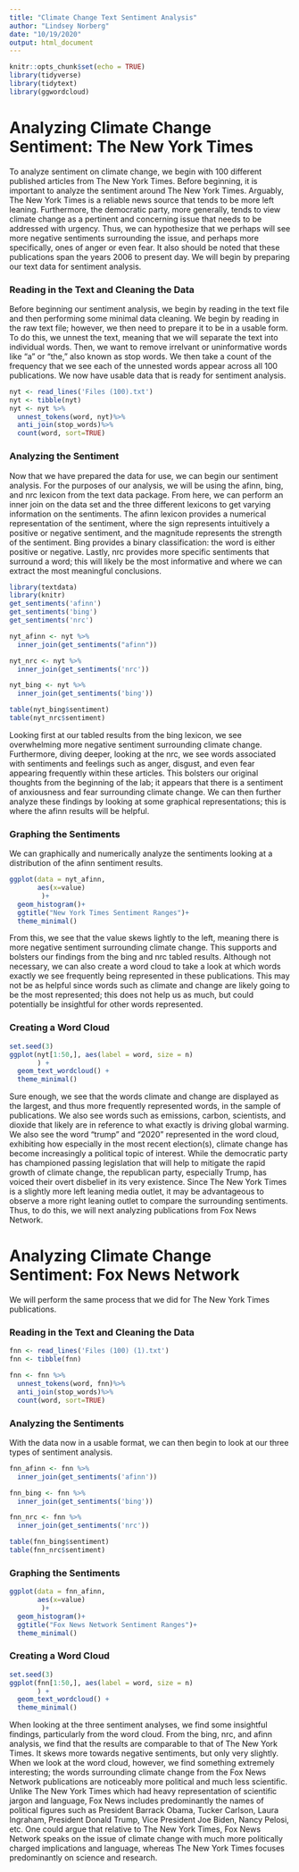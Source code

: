 ```yaml
---
title: "Climate Change Text Sentiment Analysis"
author: "Lindsey Norberg"
date: "10/19/2020"
output: html_document
---
```


```r
knitr::opts_chunk$set(echo = TRUE)
library(tidyverse)
library(tidytext)
library(ggwordcloud)

```
# Analyzing Climate Change Sentiment: The New York Times

To analyze sentiment on climate change, we begin with 100 different published articles from The New York Times. Before beginning, it is important to analyze the sentiment around The New York Times. Arguably, The New York Times is a reliable news source that tends to be more left leaning. Furthermore, the democratic party, more generally, tends to view climate change as a pertinent and concerning issue that needs to be addressed with urgency. Thus, we can hypothesize that we perhaps will see more negative sentiments surrounding the issue, and perhaps more specifically, ones of anger or even fear. It also should be noted that these publications span the years 2006 to present day. We will begin by preparing our text data for sentiment analysis. 

### Reading in the Text and Cleaning the Data 

Before beginning our sentiment analysis, we begin by reading in the text file and then performing some minimal data cleaning. We begin by reading in the raw text file; however, we then need to prepare it to be in a usable form. To do this, we unnest the text, meaning that we will separate the text into individual words. Then, we want to remove irrelvant or uninformative words like "a" or "the," also known as stop words. We then take a count of the frequency that we see each of the unnested words appear across all 100 publications. We now have usable data that is ready for sentiment analysis. 

```r
nyt <- read_lines('Files (100).txt')
nyt <- tibble(nyt)
nyt <- nyt %>%
  unnest_tokens(word, nyt)%>%
  anti_join(stop_words)%>% 
  count(word, sort=TRUE)

```

### Analyzing the Sentiment 

Now that we have prepared the data for use, we can begin our sentiment analysis. For the purposes of our analysis, we will be using the afinn, bing, and nrc lexicon from the text data package. From here, we can perform an inner join on the data set and the three different lexicons to get varying information on the sentiments. The afinn lexicon provides a numerical representation of the sentiment, where the sign represents intuitively a positive or negative sentiment, and the magnitude represents the strength of the sentiment. Bing provides a binary classification: the word is either positive or negative. Lastly, nrc provides more specific sentiments that surround a word; this will likely be the most informative and where we can extract the most meaningful conclusions. 

```r
library(textdata)
library(knitr)
get_sentiments('afinn')
get_sentiments('bing')
get_sentiments('nrc')
```

```r
nyt_afinn <- nyt %>%
  inner_join(get_sentiments("afinn"))

nyt_nrc <- nyt %>%
  inner_join(get_sentiments('nrc'))

nyt_bing <- nyt %>%
  inner_join(get_sentiments('bing'))
```

```r
table(nyt_bing$sentiment)
table(nyt_nrc$sentiment)
```

Looking first at our tabled results from the bing lexicon, we see overwhelming more negative sentiment surrounding climate change. Furthermore, diving deeper, looking at the nrc, we see words associated with sentiments and feelings such as anger, disgust, and even fear appearing frequently within these articles. This bolsters our original thoughts from the beginning of the lab; it appears that there is a sentiment of anxiousness and fear surrounding climate change. We can then further analyze these findings by looking at some graphical representations; this is where the afinn results will be helpful. 

### Graphing the Sentiments 

We can graphically and numerically analyze the sentiments looking at a distribution of the afinn sentiment results. 

```r
ggplot(data = nyt_afinn, 
       aes(x=value)
        )+
  geom_histogram()+
  ggtitle("New York Times Sentiment Ranges")+
  theme_minimal()
```

From this, we see that the value skews lightly to the left, meaning there is more negative sentiment surrounding climate change. This supports and bolsters our findings from the bing and nrc tabled results. Although not necessary, we can also create a word cloud to take a look at which words exactly we see frequently being represented in these publications. This may not be as helpful since words such as climate and change are likely going to be the most represented; this does not help us as much, but could potentially be insightful for other words represented. 

### Creating a Word Cloud 
```r
set.seed(3)
ggplot(nyt[1:50,], aes(label = word, size = n)
       ) +
  geom_text_wordcloud() +
  theme_minimal()

```

Sure enough, we see that the words climate and change are displayed as the largest, and thus more frequently represented words, in the sample of publications. We also see words such as emissions, carbon, scientists, and dioxide that likely are in reference to what exactly is driving global warming. We also see the word "trump" and "2020" represented in the word cloud, exhibiting how especially in the most recent election(s), climate change has become increasingly a political topic of interest. While the democratic party has championed passing legislation that will help to mitigate the rapid growth of climate change, the republican party, especially Trump, has voiced their overt disbelief in its very existence. Since The New York Times is a slightly more left leaning media outlet, it may be advantageous to observe a more right leaning outlet to compare the surrounding sentiments. Thus, to do this, we will next analyzing publications from Fox News Network. 

# Analyzing Climate Change Sentiment: Fox News Network

We will perform the same process that we did for The New York Times publications. 

### Reading in the Text and Cleaning the Data 
```r
fnn <- read_lines('Files (100) (1).txt')
fnn <- tibble(fnn)

fnn <- fnn %>%
  unnest_tokens(word, fnn)%>%
  anti_join(stop_words)%>% 
  count(word, sort=TRUE)
```

### Analyzing the Sentiments

With the data now in a usable format, we can then begin to look at our three types of sentiment analysis. 

```r
fnn_afinn <- fnn %>%
  inner_join(get_sentiments('afinn'))

fnn_bing <- fnn %>%
  inner_join(get_sentiments('bing'))

fnn_nrc <- fnn %>%
  inner_join(get_sentiments('nrc'))
```

```r
table(fnn_bing$sentiment)
table(fnn_nrc$sentiment)
```

### Graphing the Sentiments

```r
ggplot(data = fnn_afinn, 
       aes(x=value)
        )+
  geom_histogram()+
  ggtitle("Fox News Network Sentiment Ranges")+
  theme_minimal()
```
### Creating a Word Cloud 

```r
set.seed(3)
ggplot(fnn[1:50,], aes(label = word, size = n)
       ) +
  geom_text_wordcloud() +
  theme_minimal()
```
When looking at the three sentiment analyses, we find some insightful findings, particularly from the word cloud. From the bing, nrc, and afinn analysis, we find that the results are comparable to that of The New York Times. It skews more towards negative sentiments, but only very slightly. When we look at the word cloud, however, we find something extremely interesting; the words surrounding climate change from the Fox News Network publications are noticeably more political and much less scientific. Unlike The New York Times which had heavy representation of scientific jargon and language, Fox News includes predominantly the names of political figures such as President Barrack Obama, Tucker Carlson, Laura Ingraham, President Donald Trump, Vice President Joe Biden, Nancy Pelosi, etc. One could argue that relative to The New York Times, Fox News Network speaks on the issue of climate change with much more politically charged implications and language, whereas The New York Times focuses predominantly on science and research. 
